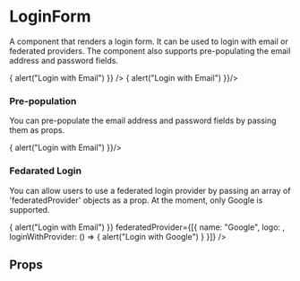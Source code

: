 
<Meta
  title="organism/LoginForm"
  component={LoginForm}
/>

# LoginForm

A component that renders a login form. It can be used to login with email or federated
providers. The component also supports pre-populating the email address and password
fields.


<Canvas withSource="open">
  <Story name="Default">
    <LoginForm loginWithEmail={() => {
        alert("Login with Email")
      }} />
  </Story>
</Canvas>

<Canvas withSource="open">
  <Story name="Error">
    <LoginForm passwordError={"Incorrect password"} loginWithEmail={() => {
        alert("Login with Email")
      }}/>
  </Story>
</Canvas>

### Pre-population

You can pre-populate the email address and password fields by passing them as props.

<Canvas withSource="open">
  <Story name="Pre-populated Email">
    <LoginForm email={"joe@bloggs.co.uk"} loginWithEmail={() => {
        alert("Login with Email")
      }}/>
  </Story>
</Canvas>

### Fedarated Login

You can allow users to use a federated login provider by passing an array of
'federatedProvider' objects as a prop. At the moment, only Google is supported.

<Canvas withSource="open">
  <Story name="Login with Google">
    <LoginForm
      email={"joe@bloggs.co.uk"}
      loginWithEmail={() => {
        alert("Login with Email")
      }}
      federatedProvider={[{
        name: "Google",
        logo: <FcGoogle />,
        loginWithProvider: () => {
          alert("Login with Google")
        }
      }]}
      />
  </Story>
</Canvas>

## Props

<ArgsTable of={LoginForm} />
